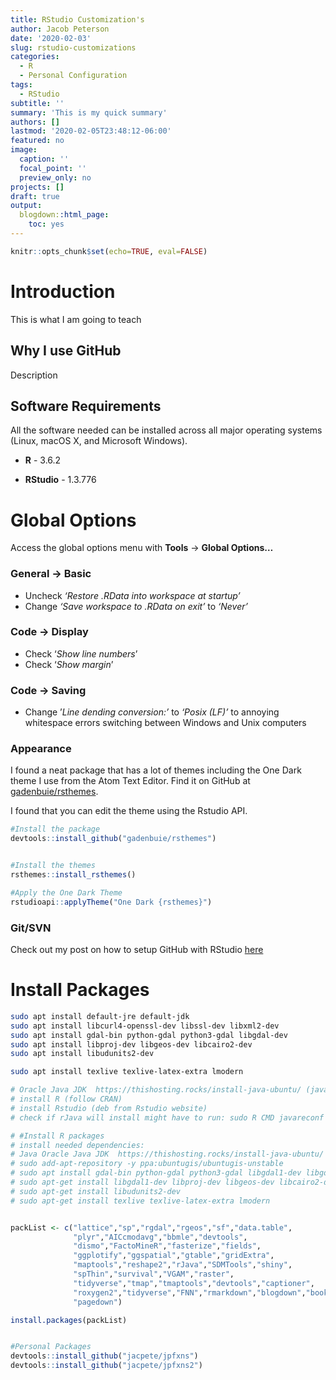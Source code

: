 ---
title: RStudio Customization's
author: Jacob Peterson
date: '2020-02-03'
slug: rstudio-customizations
categories:
  - R
  - Personal Configuration
tags:
  - RStudio
subtitle: ''
summary: 'This is my quick summary'
authors: []
lastmod: '2020-02-05T23:48:12-06:00'
featured: no
image:
  caption: ''
  focal_point: ''
  preview_only: no
projects: []
draft: true
output:
  blogdown::html_page:
    toc: yes
---

```{r, include=FALSE, echo=FALSE, eval=TRUE}
knitr::opts_chunk$set(echo=TRUE, eval=FALSE)
```

# Introduction

This is what I am going to teach

## Why I use GitHub

Description

## Software Requirements

All the software needed can be installed across all major operating systems (Linux, macOS X, and Microsoft Windows).

* **R** - 3.6.2

* **RStudio** - 1.3.776


# Global Options

Access the global options menu with **Tools** &rarr; **Global Options...**

### General &rarr; Basic

* Uncheck *'Restore .RData into workspace at startup'*
* Change *'Save workspace to .RData on exit'* to *'Never'*

### Code &rarr; Display

* Check '*Show line numbers*'
* Check '*Show margin*'

### Code &rarr; Saving
* Change '*Line dending conversion:'* to *'Posix (LF)'* to annoying whitespace errors switching between Windows and Unix computers

### Appearance

I found a neat package that has a lot of themes including the One Dark theme I use from the Atom Text Editor. Find it on GitHub at [gadenbuie/rsthemes](https://github.com/gadenbuie/rsthemes).

I found that you can edit the theme using the Rstudio API.

```{r}
#Install the package
devtools::install_github("gadenbuie/rsthemes")


#Install the themes
rsthemes::install_rsthemes()

#Apply the One Dark Theme
rstudioapi::applyTheme("One Dark {rsthemes}")
```

### Git/SVN

Check out my post on how to setup GitHub with RStudio [here]()

# Install Packages

```{bash}
sudo apt install default-jre default-jdk
sudo apt install libcurl4-openssl-dev libssl-dev libxml2-dev
sudo apt install gdal-bin python-gdal python3-gdal libgdal-dev
sudo apt install libproj-dev libgeos-dev libcairo2-dev
sudo apt install libudunits2-dev
```


```{bash}
sudo apt install texlive texlive-latex-extra lmodern
```

```{r}

# Oracle Java JDK  https://thishosting.rocks/install-java-ubuntu/ (java 11 linux uprising ppa version)
# install R (follow CRAN)
# install Rstudio (deb from Rstudio website)
# check if rJava will install might have to run: sudo R CMD javareconf

# #Install R packages
# install needed dependencies:
# Java Oracle Java JDK  https://thishosting.rocks/install-java-ubuntu/ (java 11 linux uprising ppa version)
# sudo add-apt-repository -y ppa:ubuntugis/ubuntugis-unstable
# sudo apt install gdal-bin python-gdal python3-gdal libgdal1-dev libgdal-dev
# sudo apt-get install libgdal1-dev libproj-dev libgeos-dev libcairo2-dev
# sudo apt-get install libudunits2-dev
# sudo apt-get install texlive texlive-latex-extra lmodern


packList <- c("lattice","sp","rgdal","rgeos","sf","data.table",
              "plyr","AICcmodavg","bbmle","devtools",
              "dismo","FactoMineR","fasterize","fields",
              "ggplotify","ggspatial","gtable","gridExtra",
              "maptools","reshape2","rJava","SDMTools","shiny",
              "spThin","survival","VGAM","raster",
              "tidyverse","tmap","tmaptools","devtools","captioner",
              "roxygen2","tidyverse","FNN","rmarkdown","blogdown","bookdown",
              "pagedown")

install.packages(packList)


#Personal Packages
devtools::install_github("jacpete/jpfxns")
devtools::install_github("jacpete/jpfxns2")


```



